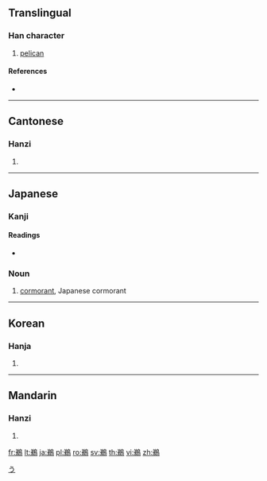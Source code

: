 {{character info/new}}
{{also|鹈}}
==Translingual==

===Han character===
{{Han char|rn=196|rad=鳥|as=07|sn=18|four=87227|canj=CHHAF}}

# [[pelican]]

====References====
* {{Han ref|kx=1490.300|dkj=46952|dj=2021.170|hdz=74637.110|uh=9D5C|ud=40284|bh=F1CF|bd=61903}}

----

==Cantonese==

===Hanzi===
{{yue-hanzi|jyut=tai4|y=tai4|sim=鹈}}

# {{defn|lang=yue|sort=鳥07}}

----

==Japanese==

===Kanji===
{{ja-kanji|grade=|rs=鳥07}}

====Readings====
* {{ja-readings|on=[[てい]] (''tei'')|kun=[[う]] (''u'')}}

===Noun===
{{ja-noun|う|ウ}}

# [[cormorant]], Japanese cormorant

[[Category:ja:Birds|う]]

----

==Korean==

===Hanja===
{{ko-hanja|hangeul=제|eumhun=|rv=je|mr=che|y=cey}}

# {{defn|lang=ko|sort=鳥07}}

----

==Mandarin==

===Hanzi===
{{cmn-hanzi|sim=鹈|pin=[[tí]] ([[ti2]])|wg=t'i<sup>2</sup>}}

# {{defn|lang=cmn|sort=鳥07}}

[[fr:鵜]]
[[lt:鵜]]
[[ja:鵜]]
[[pl:鵜]]
[[ro:鵜]]
[[sv:鵜]]
[[th:鵜]]
[[vi:鵜]]
[[zh:鵜]]